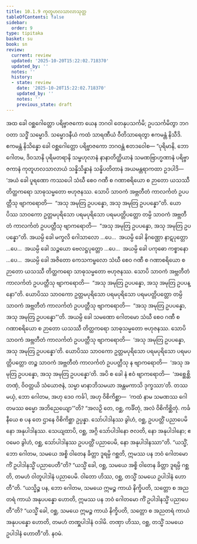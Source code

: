 ```yaml
---
title: 10.1.9 ကုတူဟလသာလာသုတ္တ
tableOfContents: false
sidebar:
  order: 9
type: tipitaka
basket: su
book: sn
review:
  current: review
  updated: '2025-10-20T15:22:02.718370'
  updated_by: ''
  notes: ''
  history:
  - state: review
    date: '2025-10-20T15:22:02.718370'
    updated_by: ''
    notes: ''
    previous_state: draft
---
```



<DynamicBreadcrumb />


<ReviewStatus review={frontmatter.review} showDetails={true} />

<HypothesisAnnotation frontmatter={frontmatter} />

<Division number="418" book="sn" e="ch" v="18" p="340">

<Paragraph number="1816" book="sn">
အထ ခေါ ဝစ္ဆဂေါတ္တော ပရိဗ္ဗာဇကော ယေန ဘဂဝါ တေနုပသင်္ကမိ; ဥပသင်္ကမိတွာ ဘဂဝတာ သဒ္ဓိံ သမ္မောဒိ. သမ္မောဒနီယံ ကထံ သာရဏီယံ ဝီတိသာရေတွာ ဧကမန္တံ နိသီဒိ. ဧကမန္တံ နိသိန္နော ခေါ ဝစ္ဆဂေါတ္တော ပရိဗ္ဗာဇကော ဘဂဝန္တံ ဧတဒဝေါစ—
</Paragraph>

<Paragraph number="1817" book="sn">
“ပုရိမာနိ, ဘော ဂေါတမ, ဒိဝသာနိ ပုရိမတရာနိ သမ္ဗဟုလာနံ နာနာတိတ္ထိယာနံ သမဏဗြာဟ္မဏာနံ ပရိဗ္ဗာဇကာနံ ကုတူဟလသာလာယံ သန္နိသိန္နာနံ သန္နိပတိတာနံ အယမန္တရာကထာ ဥဒပါဒိ—  ‘အယံ ခေါ ပူရဏော ကဿပေါ သံဃီ စေဝ ဂဏီ စ ဂဏာစရိယော စ ဉာတော ယသဿီ တိတ္ထကရော သာဓုသမ္မတော ဗဟုဇနဿ. သောပိ သာဝကံ အဗ္ဘတီတံ ကာလင်္ကတံ ဥပပတ္တီသု ဗျာကရောတိ—  “အသု အမုတြ ဥပပန္နော, အသု အမုတြ ဥပပန္နော”တိ. ယောပိဿ သာဝကော ဥတ္တမပုရိသော ပရမပုရိသော ပရမပတ္တိပတ္တော တမ္ပိ သာဝကံ အဗ္ဘတီတံ ကာလင်္ကတံ ဥပပတ္တီသု ဗျာကရောတိ—  “အသု အမုတြ ဥပပန္နော, အသု အမုတြ ဥပပန္နော”တိ.
</Paragraph>

<Paragraph number="1818" book="sn">
အယမ္ပိ ခေါ မက္ခလိ ဂေါသာလော …ပေ…  အယမ္ပိ ခေါ နိဂဏ္ဌော နာဋပုတ္တော …ပေ…  အယမ္ပိ ခေါ သဉ္စယော ဗေလဋ္ဌပုတ္တော …ပေ…  အယမ္ပိ ခေါ ပကုဓော ကစ္စာနော …ပေ…  အယမ္ပိ ခေါ အဇိတော ကေသကမ္ဗလော သံဃီ စေဝ ဂဏီ စ ဂဏာစရိယော စ ဉာတော ယသဿီ တိတ္ထကရော သာဓုသမ္မတော ဗဟုဇနဿ. သောပိ သာဝကံ အဗ္ဘတီတံ ကာလင်္ကတံ ဥပပတ္တီသု ဗျာကရောတိ—  “အသု အမုတြ ဥပပန္နော, အသု အမုတြ ဥပပန္နော”တိ. ယောပိဿ သာဝကော ဥတ္တမပုရိသော ပရမပုရိသော ပရမပတ္တိပတ္တော တမ္ပိ သာဝကံ အဗ္ဘတီတံ ကာလင်္ကတံ ဥပပတ္တီသု ဗျာကရောတိ—  “အသု အမုတြ ဥပပန္နော, အသု အမုတြ ဥပပန္နော”’တိ.
</Paragraph>

<Paragraph number="1819" book="sn">
အယမ္ပိ ခေါ သမဏော ဂေါတမော သံဃီ စေဝ ဂဏီ စ ဂဏာစရိယော စ ဉာတော ယသဿီ တိတ္ထကရော သာဓုသမ္မတော ဗဟုဇနဿ. သောပိ သာဝကံ အဗ္ဘတီတံ ကာလင်္ကတံ ဥပပတ္တီသု ဗျာကရောတိ—  ‘အသု အမုတြ ဥပပန္နော, အသု အမုတြ ဥပပန္နော’တိ. ယောပိဿ သာဝကော ဥတ္တမပုရိသော ပရမပုရိသော ပရမပတ္တိပတ္တော တဉ္စ သာဝကံ အဗ္ဘတီတံ ကာလင်္ကတံ ဥပပတ္တီသု န ဗျာကရောတိ—  ‘အသု အမုတြ ဥပပန္နော, အသု အမုတြ ဥပပန္နော’တိ. အပိ စ ခေါ နံ ဧဝံ ဗျာကရောတိ—  ‘အစ္ဆေစ္ဆိ တဏှံ, ဝိဝတ္တယိ သံယောဇနံ, သမ္မာ မာနာဘိသမယာ အန္တမကာသိ ဒုက္ခဿာ’တိ. တဿ မယှံ, ဘော ဂေါတမ, အဟု ဒေဝ ကင်္ခါ, အဟု ဝိစိကိစ္ဆာ—  ‘ကထံ နာမ သမဏဿ ဂေါတမဿ ဓမ္မော အဘိညေယျော’”တိ?
</Paragraph>

<Paragraph number="1820" book="sn">
“အလဉှိ တေ, ဝစ္ဆ, ကင်္ခိတုံ, အလံ ဝိစိကိစ္ဆိတုံ. ကင်္ခနီယေ စ ပန တေ ဌာနေ ဝိစိကိစ္ဆာ ဥပ္ပန္နာ. သော်ပါဒါနဿ ခွါဟံ, ဝစ္ဆ, ဥပပတ္တိံ ပညာပေမိ နော အနုပါဒါနဿ. သေယျထာပိ, ဝစ္ဆ, အဂ္ဂိ သော်ပါဒါနော ဇလတိ, နော အနုပါဒါနော; ဧဝမေဝ ခွါဟံ, ဝစ္ဆ, သော်ပါဒါနဿ ဥပပတ္တိံ ပညာပေမိ, နော အနုပါဒါနဿာ”တိ.
</Paragraph>

<Paragraph number="1821" book="sn">
“ယသ္မိံ, ဘော ဂေါတမ, သမယေ အစ္စိ ဝါတေန ခိတ္တာ ဒူရမ္ပိ ဂစ္ဆတိ, ဣမဿ ပန ဘဝံ ဂေါတမော ကိံ ဥပါဒါနသ္မိံ ပညာပေတီ”တိ? “ယသ္မိံ ခေါ, ဝစ္ဆ, သမယေ အစ္စိ ဝါတေန ခိတ္တာ ဒူရမ္ပိ ဂစ္ဆတိ, တမဟံ ဝါတူပါဒါနံ ပညာပေမိ. ဝါတော ဟိဿ, ဝစ္ဆ, တသ္မိံ သမယေ ဥပါဒါနံ ဟောတီ”တိ. “ယသ္မိဉ္စ ပန, ဘော ဂေါတမ, သမယေ ဣမဉ္စ ကာယံ နိက္ခိပတိ, သတ္တော စ အညတရံ ကာယံ အနုပပန္နော ဟောတိ, ဣမဿ ပန ဘဝံ ဂေါတမော ကိံ ဥပါဒါနသ္မိံ ပညာပေတီ”တိ? “ယသ္မိံ ခေါ, ဝစ္ဆ, သမယေ ဣမဉ္စ ကာယံ နိက္ခိပတိ, သတ္တော စ အညတရံ ကာယံ အနုပပန္နော ဟောတိ, တမဟံ တဏှူပါဒါနံ ဝဒါမိ. တဏှာ ဟိဿ, ဝစ္ဆ, တသ္မိံ သမယေ ဥပါဒါနံ ဟောတီ”တိ.

</Paragraph>
</Division>

<Paragraph number="1822" type="center" book="sn">
နဝမံ.
</Paragraph>